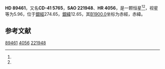 {{Starbox begin
| name = HD 89461
}}
{{Starbox observe
| epoch = [[J2000.0|J2000.0]]
| constell = {{星座名待查}}<ref name=SIMBAD>{{cite web
 | url=http://simbad.u-strasbg.fr/simbad/sim-id?Ident=HR+4056
 | title =Pulsating variable Star
 | publisher=Centre de Données astronomiques de Strasbourg
 | work=SIMBAD
 | accessdate=2012-07-13}}</ref><ref name=DATA>{{cite web
 | url=http://vizier.u-strasbg.fr/viz-bin/VizieR-5?-out.add=.&-source=5050&-corr=PK=HR&-out.max=9999&HR=4056
 | title=VizieR Detailed Page
 | accessdate=2012-07-13
 | archive-date=2016-03-04
 | archive-url=https://web.archive.org/web/20160304233631/http://vizier.u-strasbg.fr/viz-bin/VizieR-5?-out.add=.&-source=5050&-corr=PK=HR&-out.max=9999&HR=4056
 | dead-url=no
 }}</ref>
| 星官 = 
| ra = {{RA|10|18|28.2}}<ref name=SIMBAD /><ref name=DATA />
| dec = {{DEC|-41|40|6}}<ref name=SIMBAD /><ref name=DATA />
| appmag_v = 5.96<ref name=SIMBAD /><ref name=DATA />
}}
{{Starbox character
| class = B9V<ref name=SIMBAD /><ref name=DATA />
| b-v = -0.06<ref name=SIMBAD /><ref name=DATA />
| u-b = <ref name=SIMBAD /><ref name=DATA />
| r-i = <ref name=SIMBAD /><ref name=DATA />
| variable = 
}}
{{Starbox astrometry
| radial_v = 
| prop_mo_ra = 23
| parallax = 
| p_error = 
}}
{{Starbox catalog
| names =CD-41 5765，[[SAO星表|SAO]] 221948，[[HD星表|HD]] 89461，[[HR星表|HR]] 4056}}
{{Starbox reference |Simbad=HR+4056}}
{{Starbox end}}

'''HD 89461'''，又名'''CD-41 5765'''，'''SAO 221948'''、'''HR 4056'''，是一颗恒星<ref name=SIMBAD /><ref name=DATA />，视星等为5.96，位于[[銀道座標系|銀經]]274.65，[[銀道座標系|銀緯]]12.65，其[[B1900.0|B1900.0]]坐标为赤經{{RA|10|14|12.6}}，赤緯{{DEC|-41|12.65|4}}。

== 参考文献 ==
{{reflist}}

{{star-stub}}

[[Category:HD和HDE天體|89461]]
[[Category:HR天體|4056]]
[[Category:SAO天體|221948]]